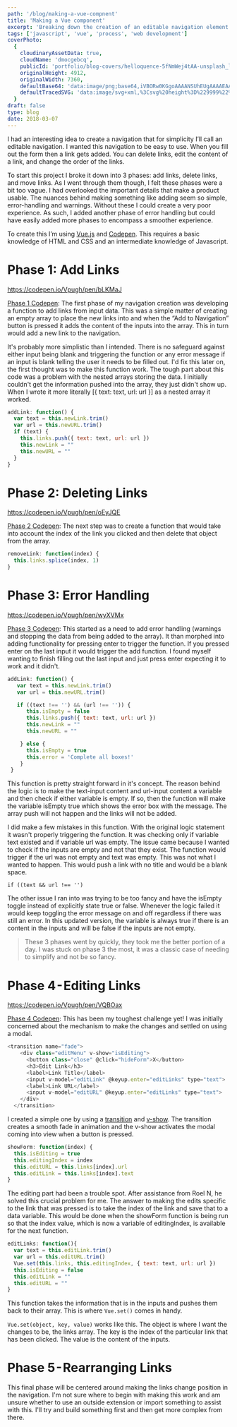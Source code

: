 ```yaml
---
path: '/blog/making-a-vue-compnent'
title: 'Making a Vue component'
excerpt: 'Breaking down the creation of an editable navigation element'
tags: ['javascript', 'vue', 'process', 'web development']
coverPhoto:
  {
    cloudinaryAssetData: true,
    cloudName: 'dmocgebcq',
    publicId: 'portfolio/blog-covers/helloquence-5fNmWej4tAA-unsplash_l1fp6g.jpg',
    originalHeight: 4912,
    originalWidth: 7360,
    defaultBase64: 'data:image/png;base64,iVBORw0KGgoAAAANSUhEUgAAAAEAAAABCAYAAAAfFcSJAAAADUlEQVR42mMMXG/8HwAEwAI0Bj1bnwAAAABJRU5ErkJggg==',
    defaultTracedSVG: 'data:image/svg+xml,%3Csvg%20height%3D%229999%22%20viewBox%3D%220%200%209999%209999%22%20width%3D%229999%22%20xmlns%3D%22http%3A%2F%2Fwww.w3.org%2F2000%2Fsvg%22%3E%3Cpath%20d%3D%22m0%200h9999v9999h-9999z%22%20fill%3D%22%23f9fafb%22%2F%3E%3C%2Fsvg%3E',
  }
draft: false
type: blog
date: 2018-03-07
---
```


I had an interesting idea to create a navigation that for simplicity I’ll call an editable navigation. I wanted this navigation to be easy to use. When you fill out the form then a link gets added. You can delete links, edit the content of a link, and change the order of the links.

To start this project I broke it down into 3 phases: add links, delete links, and move links. As I went through them though, I felt these phases were a bit too vague. I had overlooked the important details that make a product usable. The nuances behind making something like adding seem so simple, error-handling and warnings. Without these I could create a very poor experience. As such, I added another phase of error handling but could have easily added more phases to encompass a smoother experience.

To create this I’m using [Vue.js](https://vuejs.org/) and [Codepen](https://codepen.io/). This requires a basic knowledge of HTML and CSS and an intermediate knowledge of Javascript.

# Phase 1: Add Links

https://codepen.io/Vpugh/pen/bLKMaJ

[Phase 1 Codepen](https://codepen.io/Vpugh/pen/bLKMaJ): The first phase of my navigation creation was developing a function to add links from input data. This was a simple matter of creating an empty array to place the new links into and when the “Add to Navigation” button is pressed it adds the content of the inputs into the array. This in turn would add a new link to the navigation.

It's probably more simplistic than I intended. There is no safeguard against either input being blank and triggering the function or any error message if an input is blank telling the user it needs to be filled out. I'd fix this later on, the first thought was to make this function work.
The tough part about this code was a problem with the nested arrays storing the data. I initially couldn't get the information pushed into the array, they just didn't show up. When I wrote it more literally [{ text: text, url: url }] as a nested array it worked.

```javascript
addLink: function() {
  var text = this.newLink.trim()
  var url = this.newURL.trim()
  if (text) {
    this.links.push({ text: text, url: url })
    this.newLink = ""
    this.newURL = ""
  }
}
```

# Phase 2: Deleting Links

https://codepen.io/Vpugh/pen/oEyJQE

[Phase 2 Codepen](https://medium.com/r/?url=https%3A%2F%2Fcodepen.io%2FVpugh%2Fpen%2FoEyJQE): The next step was to create a function that would take into account the index of the link you clicked and then delete that object from the array.

```javascript
removeLink: function(index) {
  this.links.splice(index, 1)
}
```

# Phase 3: Error Handling

https://codepen.io/Vpugh/pen/wyXVMx

[Phase 3 Codepen](https://medium.com/r/?url=https%3A%2F%2Fcodepen.io%2FVpugh%2Fpen%2FwyXVMx): This started as a need to add error handling (warnings and stopping the data from being added to the array). It than morphed into adding functionality for pressing enter to trigger the function. If you pressed enter on the last input it would trigger the add function. I found myself wanting to finish filling out the last input and just press enter expecting it to work and it didn't.

```javascript
addLink: function() {
   var text = this.newLink.trim()
   var url = this.newURL.trim()

   if ((text !== '') && (url !== '')) {
      this.isEmpty = false
      this.links.push({ text: text, url: url })
      this.newLink = ""
      this.newURL = ""

    } else {
      this.isEmpty = true
      this.error = 'Complete all boxes!'
    }
 }
```

This function is pretty straight forward in it's concept. The reason behind the logic is to make the text-input content and url-input content a variable and then check if either variable is empty. If so, then the function will make the variable isEmpty true which shows the error box with the message. The array push will not happen and the links will not be added.

I did make a few mistakes in this function. With the original logic statement it wasn't properly triggering the function. It was checking only if variable text existed and if variable url was empty. The issue came because I wanted to check if the inputs are empty and not that they exist. The function would trigger if the url was not empty and text was empty. This was not what I wanted to happen. This would push a link with no title and would be a blank space.

`if ((text && url !== '')`

The other issue I ran into was trying to be too fancy and have the isEmpty toggle instead of explicitly state true or false. Whenever the logic failed it would keep toggling the error message on and off regardless if there was still an error. In this updated version, the variable is always true if there is an content in the inputs and will be false if the inputs are not empty.

> These 3 phases went by quickly, they took me the better portion of a day. I was stuck on phase 3 the most, it was a classic case of needing to simplify and not be so fancy.

# Phase 4 - Editing Links

https://codepen.io/Vpugh/pen/VQBOax

[Phase 4 Codepen](https://medium.com/r/?url=https%3A%2F%2Fcodepen.io%2FVpugh%2Fpen%2FVQBOax): This has been my toughest challenge yet! I was initially concerned about the mechanism to make the changes and settled on using a modal.

```javascript
<transition name="fade">
    <div class="editMenu" v-show="isEditing">
      <button class="close" @click="hideForm">X</button>
      <h3>Edit Link</h3>
      <label>Link Title</label>
      <input v-model="editLink" @keyup.enter="editLinks" type="text">
      <label>Link URL</label>
      <input v-model="editURL" @keyup.enter="editLinks" type="text">
    </div>
  </transition>
```

I created a simple one by using a [transition](https://medium.com/r/?url=https%3A%2F%2Fvuejs.org%2Fv2%2Fguide%2Ftransitions.html) and [v-show](https://medium.com/r/?url=https%3A%2F%2Fvuejs.org%2Fv2%2Fguide%2Fconditional.html%23v-show). The transition creates a smooth fade in animation and the v-show activates the modal coming into view when a button is pressed.

```javascript
showForm: function(index) {
  this.isEditing = true
  this.editingIndex = index
  this.editURL = this.links[index].url
  this.editLink = this.links[index].text
}
```

The editing part had been a trouble spot. After assistance from Roel N, he solved this crucial problem for me. The answer to making the edits specific to the link that was pressed is to take the index of the link and save that to a data variable. This would be done when the showForm function is being run so that the index value, which is now a variable of editingIndex, is available for the next function.

```javascript
editLinks: function(){
  var text = this.editLink.trim()
  var url = this.editURL.trim()
  Vue.set(this.links, this.editingIndex, { text: text, url: url })
  this.isEditing = false
  this.editLink = ""
  this.editURL = ""
}
```

This function takes the information that is in the inputs and pushes them back to their array. This is where `Vue.set()` comes in handy.

`Vue.set(object, key, value)` works like this. The object is where I want the changes to be, the links array. The key is the index of the particular link that has been clicked. The value is the content of the inputs.

# Phase 5 - Rearranging Links

This final phase will be centered around making the links change position in the navigation. I'm not sure where to begin with making this work and am unsure whether to use an outside extension or import something to assist with this. I'll try and build something first and then get more complex from there.
